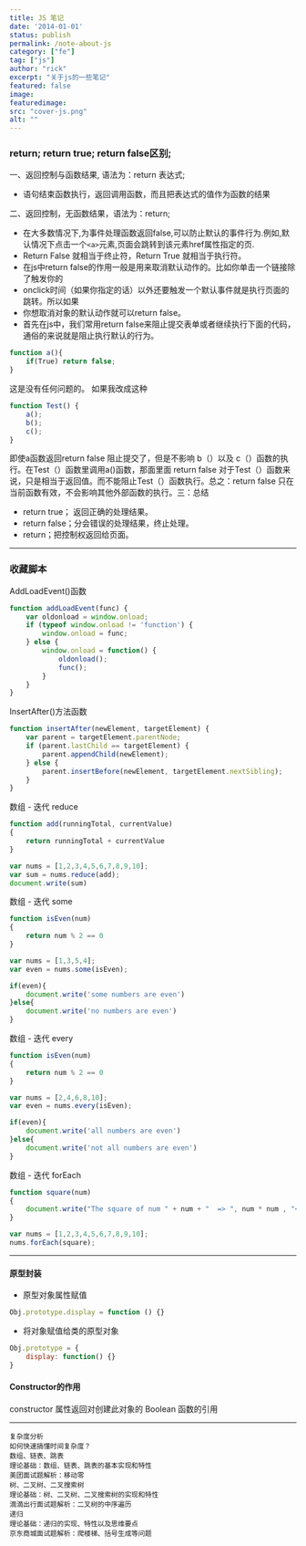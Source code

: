 ```yaml
---
title: JS 笔记
date: '2014-01-01'
status: publish
permalink: /note-about-js
category: ["fe"]
tag: ["js"]
author: "rick"
excerpt: "关于js的一些笔记"
featured: false
image:
featuredimage:
src: "cover-js.png"
alt: ""
---
```



### return; return true; return false区别;

一、返回控制与函数结果, 语法为：return 表达式;
* 语句结束函数执行，返回调用函数，而且把表达式的值作为函数的结果

二、返回控制，无函数结果，语法为：return;
* 在大多数情况下,为事件处理函数返回false,可以防止默认的事件行为.例如,默认情况下点击一个`<a>`元素,页面会跳转到该元素href属性指定的页.   
* Return False 就相当于终止符，Return True 就相当于执行符。   
* 在js中return false的作用一般是用来取消默认动作的。比如你单击一个链接除了触发你的   
* onclick时间（如果你指定的话）以外还要触发一个默认事件就是执行页面的跳转。所以如果   
* 你想取消对象的默认动作就可以return false。
* 首先在js中，我们常用return false来阻止提交表单或者继续执行下面的代码，通俗的来说就是阻止执行默认的行为。

```js
function a(){   
    if(True) return false;
}
```  

这是没有任何问题的。 如果我改成这种  

```js
function Test() {
    a();
    b();
    c();
}
```  
  
即使a函数返回return false 阻止提交了，但是不影响 b（）以及 c（）函数的执行。在Test（）函数里调用a()函数，那面里面 return false 对于Test（）函数来说，只是相当于返回值。而不能阻止Test（）函数执行。总之：return false 只在当前函数有效，不会影响其他外部函数的执行。三：总结
* return true； 返回正确的处理结果。
* return false；分会错误的处理结果，终止处理。
* return；把控制权返回给页面。


<hr/>

### 收藏脚本

AddLoadEvent()函数
```js
function addLoadEvent(func) {
    var oldonload = window.onload;
    if (typeof window.onload != 'function') {
        window.onload = func;
    } else {
        window.onload = function() {
            oldonload();
            func();
        }
    }
}
```

InsertAfter()方法函数
```js
function insertAfter(newElement, targetElement) {
    var parent = targetElement.parentNode;
    if (parent.lastChild == targetElement) {
        parent.appendChild(newElement);
    } else {
        parent.insertBefore(newElement, targetElement.nextSibling);
    }
}
```

数组 - 迭代 reduce
```js
function add(runningTotal, currentValue)
{
    return runningTotal + currentValue
}

var nums = [1,2,3,4,5,6,7,8,9,10];
var sum = nums.reduce(add);
document.write(sum)
```

数组 - 迭代 some
```js
function isEven(num)
{
    return num % 2 == 0
}

var nums = [1,3,5,4];
var even = nums.some(isEven);

if(even){
    document.write('some numbers are even')
}else{
    document.write('no numbers are even')
}
```

数组 - 迭代 every
```js
function isEven(num)
{
    return num % 2 == 0
}

var nums = [2,4,6,8,10];
var even = nums.every(isEven);

if(even){
    document.write('all numbers are even')
}else{
    document.write('not all numbers are even')
}
```

数组 - 迭代 forEach
```js
function square(num)
{
    document.write("The square of num " + num + "  => ", num * num , "<br/>")
}

var nums = [1,2,3,4,5,6,7,8,9,10];
nums.forEach(square);
``` 


---
#### 原型封装
- 原型对象属性赋值
```js
Obj.prototype.display = function () {}

```

- 将对象赋值给类的原型对象
```js
Obj.prototype = {
    display: function() {}
}
```

#### Constructor的作用
constructor 属性返回对创建此对象的 Boolean 函数的引用





---
```
复杂度分析
如何快速搞懂时间复杂度？
数组、链表、跳表
理论基础：数组、链表、跳表的基本实现和特性
美团面试题解析：移动零
树、二叉树、二叉搜索树
理论基础：树、二叉树、二叉搜索树的实现和特性
滴滴出行面试题解析：二叉树的中序遍历
递归
理论基础：递归的实现、特性以及思维要点
京东商城面试题解析：爬楼梯、括号生成等问题
```